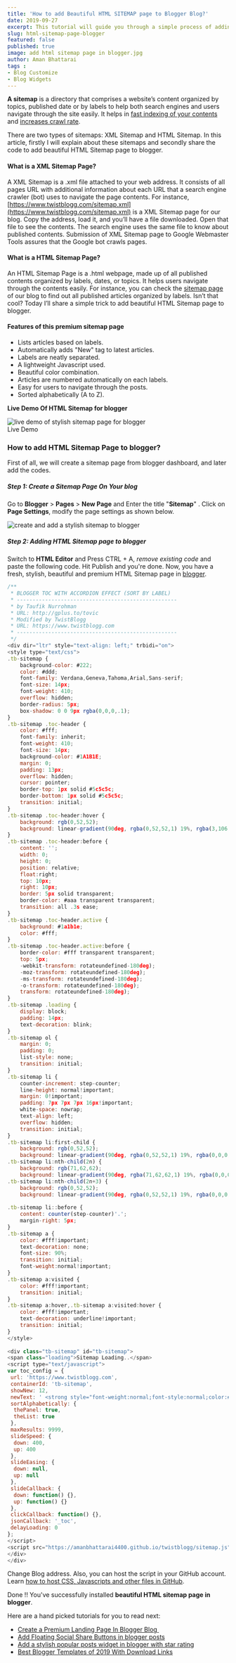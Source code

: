 ```yaml
---
title: 'How to add Beautiful HTML SITEMAP page to Blogger Blog?'
date: 2019-09-27
excerpt: This tutorial will guide you through a simple process of adding beautiful and elegant html based sitemap to your blog.
slug: html-sitemap-page-blogger
featured: false
published: true
image: add html sitemap page in blogger.jpg
author: Aman Bhattarai
tags : 
- Blog Customize 
- Blog Widgets
---
```


**A sitemap** is a directory that comprises a website’s content organized by topics, published date or by labels to help both search engines and users navigate through the site easily. It helps in [fast indexing of your contents](https://www.twistblogg.com/2015/10/killer-seo-guides-for-newbie-blogger.html) and [increases crawl rate](https://www.twistblogg.com/2014/03/blogger-search-preferences-settings-seo.html). 

There are two types of sitemaps: XML Sitemap and HTML Sitemap. In this article, firstly I will explain about these sitemaps and secondly share the code to add beautiful HTML Sitemap page to blogger.  


#### What is a XML Sitemap Page?

A XML Sitemap is a .xml file attached to your web address. It consists of all pages URL with additional information about each URL that a search engine crawler (bot) uses to navigate the page contents. For instance, [https://www.twistblogg.com/sitemap.xml](https://www.twistblogg.com/sitemap.xml) is a XML Sitemap page for our blog. Copy the address, load it, and you’ll have a file downloaded. Open that file to see the contents. The search engine uses the same file to know about published contents. Submission of XML Sitemap page to Google Webmaster Tools assures that the Google bot crawls pages.  


#### What is a HTML Sitemap Page?

An HTML Sitemap Page is a .html webpage, made up of all published contents organized by labels, dates, or topics. It helps users navigate through the contents easily. For instance, you can check the [sitemap page](https://www.twistblogg.com/p/sitemap.html) of our blog to find out all published articles organized by labels. Isn’t that cool? Today I’ll share a simple trick to add beautiful HTML Sitemap page to blogger.  
  

#### Features of this premium sitemap page

*   Lists articles based on labels.
*   Automatically adds "New" tag to latest articles.
*   Labels are neatly separated.
*   A lightweight Javascript used.
*   Beautiful color combination.
*   Articles are numbered automatically on each labels.
*   Easy for users to navigate through the posts.
*   Sorted alphabetically (A to Z).

  
**Live Demo Of HTML Sitemap for blogger**

<Image src="stylish sitemap page for blogger.jpg" alt="live demo of stylish sitemap page for blogger" title="live demo of stylish sitemap page for blogger"/>



<Div textAlign="center" mt="8">
        <ButtonLink href="https://demoinvictus.blogspot.com/p/sitemap_5.html" variant="primary" borderRadius="10px" target="_blank" rel="nofollow noopener noreferrer external" >
          <Icon name="link" size="6" ml="4" mr="2"/> Live Demo
        </ButtonLink>
        </Div>
  

### How to add HTML Sitemap Page to blogger?


First of all, we will create a sitemap page from blogger dashboard, and later add the codes.  
  

##### Step 1: Create a Sitemap Page On Your blog

Go to **Blogger** > **Pages** > **New Page** and Enter the title "**Sitemap**" . Click on **Page Settings**, modify the page settings as shown below.  
  
<Image src="create a new page on blogger.png" alt="create and add a stylish sitemap to blogger" title="create and add a stylish sitemap to blogger"/>
  

##### Step 2: Adding HTML Sitemap page to blogger

Switch to **HTML Editor** and Press CTRL + A, _remove existing code_ and paste the following code. Hit Publish and you're done. Now, you have a fresh, stylish, beautiful and premium HTML Sitemap page in [blogger](https://www.twistblogg.com/2019/09/best-premium-blogger-templates.html).  

```js title=main.html
/**  
 * BLOGGER TOC WITH ACCORDION EFFECT (SORT BY LABEL)  
 * ---------------------------------------------------  
 * by Taufik Nurrohman  
 * URL: http://gplus.to/tovic  
 * Modified by TwistBlogg  
 * URL: https://www.twistblogg.com  
 * ---------------------------------------------------  
 */
<div dir="ltr" style="text-align: left;" trbidi="on">  
<style type="text/css">  
.tb-sitemap {  
    background-color: #222;  
    color: #ddd;  
    font-family: Verdana,Geneva,Tahoma,Arial,Sans-serif;  
    font-size: 14px;  
    font-weight: 410;  
    overflow: hidden;  
    border-radius: 5px;  
    box-shadow: 0 0 9px rgba(0,0,0,.1);  
}  
.tb-sitemap .toc-header {  
    color: #fff;  
    font-family: inherit;  
    font-weight: 410;  
    font-size: 14px;  
    background-color: #1A1B1E;  
    margin: 0;  
    padding: 13px;  
    overflow: hidden;  
    cursor: pointer;  
    border-top: 1px solid #5c5c5c;  
    border-bottom: 1px solid #5c5c5c;  
    transition: initial;  
}  
.tb-sitemap .toc-header:hover {  
    background: rgb(0,52,52);  
    background: linear-gradient(90deg, rgba(0,52,52,1) 19%, rgba(3,106,30,1) 38%, rgba(0,182,182,1) 100%);  
}  
.tb-sitemap .toc-header:before {  
    content: '';  
    width: 0;  
    height: 0;  
    position: relative;  
    float:right;  
    top: 10px;  
    right: 10px;  
    border: 5px solid transparent;  
    border-color: #aaa transparent transparent;  
    transition: all .3s ease;  
}  
.tb-sitemap .toc-header.active {  
    background: #1a1b1e;  
    color: #fff;  
}  
.tb-sitemap .toc-header.active:before {  
    border-color: #fff transparent transparent;  
    top: 5px;  
    -webkit-transform: rotateundefined-180deg);  
    -moz-transform: rotateundefined-180deg);  
    -ms-transform: rotateundefined-180deg);  
    -o-transform: rotateundefined-180deg);  
    transform: rotateundefined-180deg);  
}  
.tb-sitemap .loading {  
    display: block;  
    padding: 14px;  
    text-decoration: blink;  
}  
.tb-sitemap ol {  
    margin: 0;  
    padding: 0;  
    list-style: none;  
    transition: initial;  
}  
.tb-sitemap li {  
    counter-increment: step-counter;  
    line-height: normal!important;  
    margin: 0!important;  
    padding: 7px 7px 7px 16px!important;  
    white-space: nowrap;  
    text-align: left;  
    overflow: hidden;  
    transition: initial;  
}  
.tb-sitemap li:first-child {  
    background: rgb(0,52,52);  
    background: linear-gradient(90deg, rgba(0,52,52,1) 19%, rgba(0,0,0,1) 38%, rgba(71,62,62,1) 100%);}  
.tb-sitemap li:nth-child(2n) {  
    background: rgb(71,62,62);  
    background: linear-gradient(90deg, rgba(71,62,62,1) 19%, rgba(0,0,0,1) 38%, rgba(0,52,52,1) 100%);}  
.tb-sitemap li:nth-child(2n+3) {  
    background: rgb(0,52,52);  
    background: linear-gradient(90deg, rgba(0,52,52,1) 19%, rgba(0,0,0,1) 38%, rgba(71,62,62,1) 100%);}  
  
.tb-sitemap li::before {  
    content: counter(step-counter)'.';  
    margin-right: 5px;  
}  
.tb-sitemap a {  
    color: #fff!important;  
    text-decoration: none;  
    font-size: 90%;  
    transition: initial;  
    font-weight:normal!important;  
}  
.tb-sitemap a:visited {  
    color: #fff!important;  
    transition: initial;  
}  
.tb-sitemap a:hover,.tb-sitemap a:visited:hover {  
    color: #fff!important;  
    text-decoration: underline!important;  
    transition: initial;  
}  
</style>  
  
<div class="tb-sitemap" id="tb-sitemap">  
<span class="loading">Sitemap Loading..</span>  
<script type="text/javascript">  
var toc_config = {  
 url: 'https://www.twistblogg.com',  
 containerId: 'tb-sitemap',  
 showNew: 12,  
 newText: ' <strong style="font-weight:normal;font-style:normal;color:#000;font-size:11px;background:#fff000;padding:1px 6px 3px 6px;line-height:normal;float:right;border-radius:3px;">New!</strong>',  
 sortAlphabetically: {  
  thePanel: true,  
  theList: true  
 },  
 maxResults: 9999,  
 slideSpeed: {  
  down: 400,  
  up: 400  
 },  
 slideEasing: {  
  down: null,  
  up: null  
 },  
 slideCallback: {  
  down: function() {},  
  up: function() {}  
 },  
 clickCallback: function() {},  
 jsonCallback: '_toc',  
 delayLoading: 0  
};  
</script>  
<script src="https://amanbhattarai4400.github.io/twistblogg/sitemap.js" type="text/javascript"></script>
</div>  
</div>  

```

Change Blog address. Also, you can host the script in your GitHub account. Learn [how to host CSS, Javascripts and other files in GitHub](https://www.twistblogg.com/2020/06/use-github-for-hosting-files.html).  
  
Done !! You've successfully installed **beautiful HTML sitemap page in blogger**.  
  
Here are a hand picked tutorials for you to read next:  

*   [Create a Premium Landing Page In Blogger Blog ](https://www.twistblogg.com/2015/05/create-custom-landing-pages-on-blogger.html)
*   [Add Floating Social Share Buttons in blogger posts](https://www.twistblogg.com/2015/05/floating-social-share-bar-widget-for.html)
*   [Add a stylish popular posts widget in blogger with star rating](https://www.twistblogg.com/2019/09/popular-posts-widget-with-rating-for-blogger.html)
*   [Best Blogger Templates of 2019 With Download Links](https://www.twistblogg.com/2019/09/best-premium-blogger-templates.html)